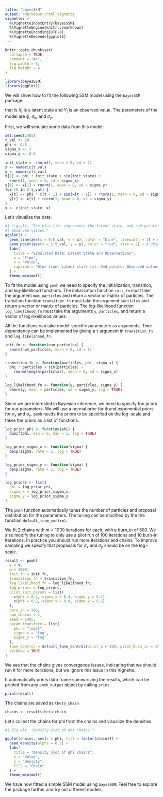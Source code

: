 ```yaml
---
title: "bayesSSM"
output: rmarkdown::html_vignette
vignette: >
  %\VignetteIndexEntry{bayesSSM}
  %\VignetteEngine{knitr::rmarkdown}
  %\VignetteEncoding{UTF-8}
  %\VignetteDepends{ggplot2}
---
```


```r
knitr::opts_chunk$set(
  collapse = TRUE,
  comment = "#>",
  fig.width = 6,
  fig.height = 4
)
```

```r
library(bayesSSM)
library(ggplot2)
```

We will show how to fit the following SSM model using the `bayesSSM` package:

\begin{align*}
		X_0 &\sim N(0,1) \\
		X_t&=\phi X_{t-1}+\sin(X_{t-1})+\sigma_x V_t, \quad V_t \sim N(0,1), \quad t\geq 1 \\
		Y_t&=X_t+\sigma_y W_t, \quad W_t \sim N(0, 1), \quad t\geq 1 
\end{align*}
that is $X_t$ is a latent state and $Y_t$ is an observed value. 
The parameters of the model are $\phi$, $\sigma_x$, and $\sigma_y$.

First, we will simulate some data from this model:

```r
set.seed(1405)
t_val <- 20
phi <- 0.8
sigma_x <- 1
sigma_y <- 0.5

init_state <- rnorm(1, mean = 0, sd = 1)
x <- numeric(t_val)
y <- numeric(t_val)
x[1] <- phi * init_state + sin(init_state) +
  rnorm(1, mean = 0, sd = sigma_x)
y[1] <- x[1] + rnorm(1, mean = 0, sd = sigma_y)
for (t in 2:t_val) {
  x[t] <- phi * x[t - 1] + sin(x[t - 1]) + rnorm(1, mean = 0, sd = sigma_x)
  y[t] <- x[t] + rnorm(1, mean = 0, sd = sigma_y)
}
x <- c(init_state, x)
```

Let's visualize the data:

```r
#| fig.alt: "The blue line represents the latent state, and red points represent
#| observed values."
ggplot() +
  geom_line(aes(x = 0:t_val, y = x), color = "blue", linewidth = 1) + # Latent
  geom_point(aes(x = 1:t_val, y = y), color = "red", size = 2) + # Observed
  labs(
    title = "Simulated Data: Latent State and Observations",
    x = "Time",
    y = "Value",
    caption = "Blue line: Latent state (x), Red points: Observed values (y)"
  ) +
  theme_minimal()
```

To fit the model using `pmmh` we need to specify the initialization, 
transition, and log-likelihood functions. The initialization function `init_fn`
must take the argument `num_particles` and return a vector or matrix of
particles. The transition function `transition_fn` must take the argument 
`particles` and return a vector or matrix of particles. The log-likelihood
function `log_likelihood_fn` must take the arguments `y`, `particles`, and 
return a vector of log-likelihood values.

All the functions can take model-specific parameters as arguments. 
Time-dependency can be implemented by giving a `t` argument in `transition_fn`
and `log_likelihood_fn`.

```r
init_fn <- function(num_particles) {
  rnorm(num_particles, mean = 0, sd = 1)
}

transition_fn <- function(particles, phi, sigma_x) {
  phi * particles + sin(particles) +
    rnorm(length(particles), mean = 0, sd = sigma_x)
}

log_likelihood_fn <- function(y, particles, sigma_y) {
  dnorm(y, mean = particles, sd = sigma_y, log = TRUE)
}
```

Since we are interested in Bayesian inference, we need to specify the priors for
our parameters. We will use a normal prior for $\phi$ and exponential priors for
$\sigma_x$ and $\sigma_y$. `pmmh` needs the priors to be specified on the 
$\log$-scale and takes the priors as a list of functions.

```r
log_prior_phi <- function(phi) {
  dunif(phi, min = 0, max = 1, log = TRUE)
}

log_prior_sigma_x <- function(sigma) {
  dexp(sigma, rate = 1, log = TRUE)
}

log_prior_sigma_y <- function(sigma) {
  dexp(sigma, rate = 1, log = TRUE)
}

log_priors <- list(
  phi = log_prior_phi,
  sigma_x = log_prior_sigma_x,
  sigma_y = log_prior_sigma_y
)
```

The `pmmh` function automatically tunes the number of particles and 
proposal distribution for the parameters. The tuning can be modified by the 
the function `default_tune_control`.

We fit 2 chains with $m=1000$ iterations for each, with a burn_in of $500$. 
We also modify the tuning to only use a pilot run of $100$ iterations and
$10$ burn-in iterations. 
In practice you should run more iterations and chains. To improve sampling
we specify that proposals for $\sigma_x$ and $\sigma_y$ should be on
the $\log$-scale.

```r
result <- pmmh(
  y = y,
  m = 1000,
  init_fn = init_fn,
  transition_fn = transition_fn,
  log_likelihood_fn = log_likelihood_fn,
  log_priors = log_priors,
  pilot_init_params = list(
    c(phi = 0.4, sigma_x = 0.4, sigma_y = 0.4),
    c(phi = 0.8, sigma_x = 0.8, sigma_y = 0.8)
  ),
  burn_in = 500,
  num_chains = 2,
  seed = 1405,
  param_transform = list(
    phi = "logit",
    sigma_x = "log",
    sigma_y = "log"
  ),
  tune_control = default_tune_control(pilot_m = 100, pilot_burn_in = 10),
  verbose = TRUE
)
```

We see that the chains gives convergence issues, indicating that we should run 
it for more iterations, but we ignore this issue in this Vignette. 

It automatically prints data frame summarizing the 
results, which can be printed from any `pmmh_output` object by calling
`print`.

```r
print(result)
```

The chains are saved as `theta_chain`

```r
chains <- result$theta_chain
```

Let's collect the chains for phi from the chains and visualize the densities

```r
#| fig.alt: "Density plot of phi chains."

ggplot(chains, aes(x = phi, fill = factor(chain))) +
  geom_density(alpha = 0.5) +
  labs(
    title = "Density plot of phi chains",
    x = "Value",
    y = "Density",
    fill = "Chain"
  ) +
  theme_minimal()
```


We have now fitted a simple SSM model using `bayesSSM`. Feel free to explore the
package further and try out different models.


